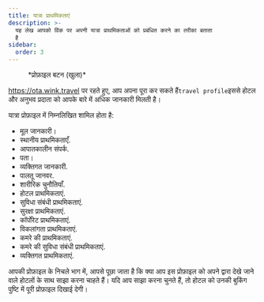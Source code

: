 ```yaml
---
title: यात्रा प्राथमिकताएं
description: >-
  यह लेख आपको विंक पर अपनी यात्रा प्राथमिकताओं को प्रबंधित करने का तरीका बताता
  है
sidebar:
  order: 3
---
```


<figure>
  <CloudinaryImage width="350" height="404" resize="scale" quality="best" alt="प्रमाणीकृत होने पर खाता बटन" src="academy/account-button-auth-open" errorImage="noimage_opaque_nyrtl0.png" />

  <figcaption>*प्रोफ़ाइल बटन (खुला)*</figcaption>
</figure>


https://ota.wink.travel पर रहते हुए, आप अपना पूरा कर सकते हैं`travel profile`इससे होटल और अनुभव प्रदाता को आपके बारे में अधिक जानकारी मिलती है।

यात्रा प्रोफ़ाइल में निम्नलिखित शामिल होता है:

* मूल जानकारी।
* स्थानीय प्राथमिकताएँ.
* आपातकालीन संपर्क.
* पता।
* व्यक्तिगत जानकारी.
* पालतू जानवर.
* शारीरिक चुनौतियाँ.
* होटल प्राथमिकताएं.
* सुविधा संबंधी प्राथमिकताएं.
* सुरक्षा प्राथमिकताएं.
* कॉर्पोरेट प्राथमिकताएं.
* विकलांगता प्राथमिकताएं.
* कमरे की प्राथमिकताएं.
* कमरे की सुविधा संबंधी प्राथमिकताएं.
* व्यक्तिगत प्राथमिकताएं.

आपकी प्रोफ़ाइल के निचले भाग में, आपसे पूछा जाता है कि क्या आप इस प्रोफ़ाइल को अपने द्वारा देखे जाने वाले होटलों के साथ साझा करना चाहते हैं। यदि आप साझा करना चुनते हैं, तो होटल को उनकी बुकिंग पुष्टि में पूरी प्रोफ़ाइल दिखाई देगी।

